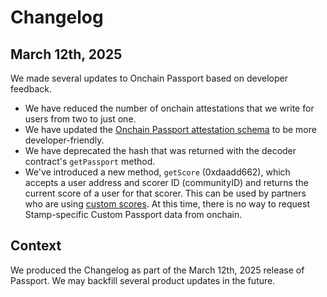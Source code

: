 # Changelog

## March 12th, 2025

We made several updates to Onchain Passport based on developer feedback.

- We have reduced the number of onchain attestations that we write for users from two to just one. 
- We have updated the [Onchain Passport attestation schema](/building-with-passport/smart-contracts/attestation-schema) to be more developer-friendly.
- We have deprecated the hash that was returned with the decoder contract's `getPassport` method.
- We've introduced a new method, `getScore` (0xdaadd662), which accepts a user address and scorer ID (communityID) and returns the current score of a user for that scorer. This can be used by partners who are using [custom scores](./building-with-passport/custom-passport.md). At this time, there is no way to request Stamp-specific Custom Passport data from onchain. 

## Context

We produced the Changelog as part of the March 12th, 2025 release of Passport. We may backfill several product updates in the future. 